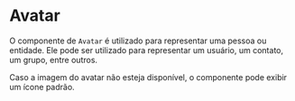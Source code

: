 

<Meta of={AvatarStories} />

# Avatar

O componente de `Avatar` é utilizado para representar uma pessoa ou entidade. Ele pode ser utilizado para representar um usuário, um contato, um grupo, entre outros.

<Canvas of={AvatarStories.Default} />

Caso a imagem do avatar não esteja disponível, o componente pode exibir um ícone padrão.

<Canvas of={AvatarStories.WithCallback} />
